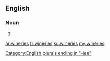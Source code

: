 ==English==

===Noun===
{{head|en}}

# {{plural of|winery}}

[[Category:English plurals ending in "-ies"]]

[[ar:wineries]]
[[fr:wineries]]
[[ku:wineries]]
[[my:wineries]]